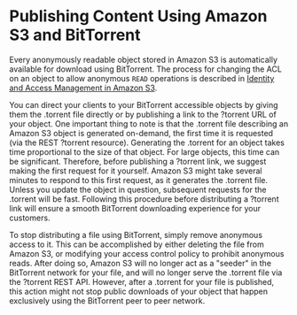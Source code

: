 # Publishing Content Using Amazon S3 and BitTorrent<a name="S3TorrentPublish"></a>

Every anonymously readable object stored in Amazon S3 is automatically available for download using BitTorrent\. The process for changing the ACL on an object to allow anonymous `READ` operations is described in [Identity and Access Management in Amazon S3](s3-access-control.md)\.

You can direct your clients to your BitTorrent accessible objects by giving them the \.torrent file directly or by publishing a link to the ?torrent URL of your object\. One important thing to note is that the \.torrent file describing an Amazon S3 object is generated on\-demand, the first time it is requested \(via the REST ?torrent resource\)\. Generating the \.torrent for an object takes time proportional to the size of that object\. For large objects, this time can be significant\. Therefore, before publishing a ?torrent link, we suggest making the first request for it yourself\. Amazon S3 might take several minutes to respond to this first request, as it generates the \.torrent file\. Unless you update the object in question, subsequent requests for the \.torrent will be fast\. Following this procedure before distributing a ?torrent link will ensure a smooth BitTorrent downloading experience for your customers\.

To stop distributing a file using BitTorrent, simply remove anonymous access to it\. This can be accomplished by either deleting the file from Amazon S3, or modifying your access control policy to prohibit anonymous reads\. After doing so, Amazon S3 will no longer act as a "seeder" in the BitTorrent network for your file, and will no longer serve the \.torrent file via the ?torrent REST API\. However, after a \.torrent for your file is published, this action might not stop public downloads of your object that happen exclusively using the BitTorrent peer to peer network\.